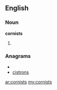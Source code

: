 ==English==

===Noun===
'''cornists'''

# {{plural of|[[cornist]]}}

===Anagrams===
* {{alphagram|cinorsst}}
* [[cistrons#English|cistrons]]

[[ar:cornists]]
[[my:cornists]]